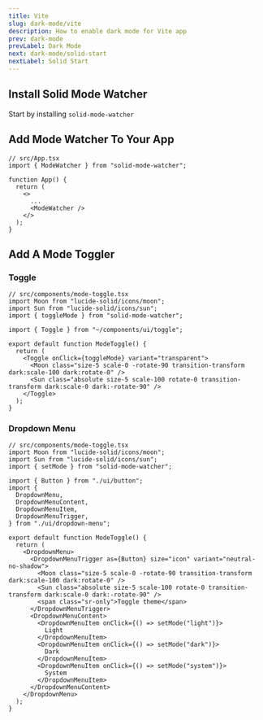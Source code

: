 ```yaml
---
title: Vite
slug: dark-mode/vite
description: How to enable dark mode for Vite app
prev: dark-mode
prevLabel: Dark Mode
next: dark-mode/solid-start
nextLabel: Solid Start
---
```


## Install Solid Mode Watcher

Start by installing `solid-mode-watcher`

<NpmCommand type="install" command="solid-mode-watcher" />

## Add Mode Watcher To Your App

```tsx ins={2,8}
// src/App.tsx
import { ModeWatcher } from "solid-mode-watcher";

function App() {
  return (
    <>
      ...
      <ModeWatcher />
    </>
  );
}
```

## Add A Mode Toggler

### Toggle

```tsx
// src/components/mode-toggle.tsx
import Moon from "lucide-solid/icons/moon";
import Sun from "lucide-solid/icons/sun";
import { toggleMode } from "solid-mode-watcher";

import { Toggle } from "~/components/ui/toggle";

export default function ModeToggle() {
  return (
    <Toggle onClick={toggleMode} variant="transparent">
      <Moon class="size-5 scale-0 -rotate-90 transition-transform dark:scale-100 dark:rotate-0" />
      <Sun class="absolute size-5 scale-100 rotate-0 transition-transform dark:scale-0 dark:-rotate-90" />
    </Toggle>
  );
}
```

### Dropdown Menu

```tsx
// src/components/mode-toggle.tsx
import Moon from "lucide-solid/icons/moon";
import Sun from "lucide-solid/icons/sun";
import { setMode } from "solid-mode-watcher";

import { Button } from "./ui/button";
import {
  DropdownMenu,
  DropdownMenuContent,
  DropdownMenuItem,
  DropdownMenuTrigger,
} from "./ui/dropdown-menu";

export default function ModeToggle() {
  return (
    <DropdownMenu>
      <DropdownMenuTrigger as={Button} size="icon" variant="neutral-no-shadow">
        <Moon class="size-5 scale-0 -rotate-90 transition-transform dark:scale-100 dark:rotate-0" />
        <Sun class="absolute size-5 scale-100 rotate-0 transition-transform dark:scale-0 dark:-rotate-90" />
        <span class="sr-only">Toggle theme</span>
      </DropdownMenuTrigger>
      <DropdownMenuContent>
        <DropdownMenuItem onClick={() => setMode("light")}>
          Light
        </DropdownMenuItem>
        <DropdownMenuItem onClick={() => setMode("dark")}>
          Dark
        </DropdownMenuItem>
        <DropdownMenuItem onClick={() => setMode("system")}>
          System
        </DropdownMenuItem>
      </DropdownMenuContent>
    </DropdownMenu>
  );
}
```
